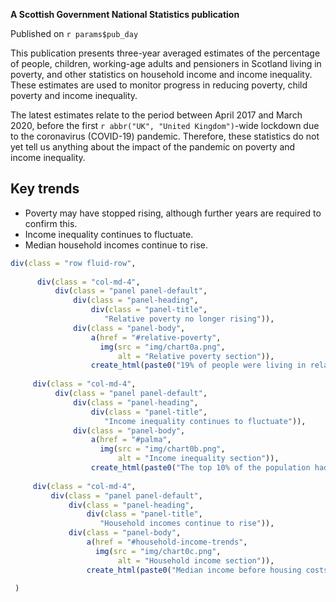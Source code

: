 **A Scottish Government National Statistics publication**

Published on `r params$pub_day`

This publication presents three-year averaged estimates of the percentage of people, children, working-age adults and pensioners in Scotland living in poverty, and other statistics on household income and income inequality. These estimates are used to monitor progress in reducing poverty, child poverty and income inequality.

The latest estimates relate to the period between April 2017 and March 2020, before the first `r abbr("UK", "United Kingdom")`-wide lockdown due to the coronavirus (COVID-19) pandemic. Therefore, these statistics do not yet tell us anything about the impact of the pandemic on poverty and income inequality.

## Key trends

* Poverty may have stopped rising, although further years are required to confirm this.
* Income inequality continues to fluctuate.
* Median household incomes continue to rise.

```{r}

div(class = "row fluid-row",
     
      div(class = "col-md-4", 
          div(class = "panel panel-default",
              div(class = "panel-heading",
                  div(class = "panel-title",
                     "Relative poverty no longer rising")),
              div(class = "panel-body",
                  a(href = "#relative-poverty",
                    img(src = "img/chart0a.png", 
                        alt = "Relative poverty section")),
                  create_html(paste0("19% of people were living in relative poverty after housing costs in ", params$data_period, ". Overall, the poverty rate appears to have stopped rising."))))),
     
     div(class = "col-md-4", 
          div(class = "panel panel-default",
              div(class = "panel-heading",
                  div(class = "panel-title",
                     "Income inequality continues to fluctuate")),
              div(class = "panel-body",
                  a(href = "#palma",
                    img(src = "img/chart0b.png", 
                        alt = "Income inequality section")),
                  create_html(paste0("The top 10% of the population had 24% more income in ", params$data_period, " than the bottom 40% combined."))))),
     
     div(class = "col-md-4",
         div(class = "panel panel-default",
             div(class = "panel-heading",
                 div(class = "panel-title",
                    "Household incomes continue to rise")),
             div(class = "panel-body",
                 a(href = "#household-income-trends",
                   img(src = "img/chart0c.png", 
                        alt = "Household income section")),
                 create_html(paste0("Median income before housing costs in Scotland in ", params$data_period, " was £517 a week, continuing the rising trend.")))))
     
 )
 

```

